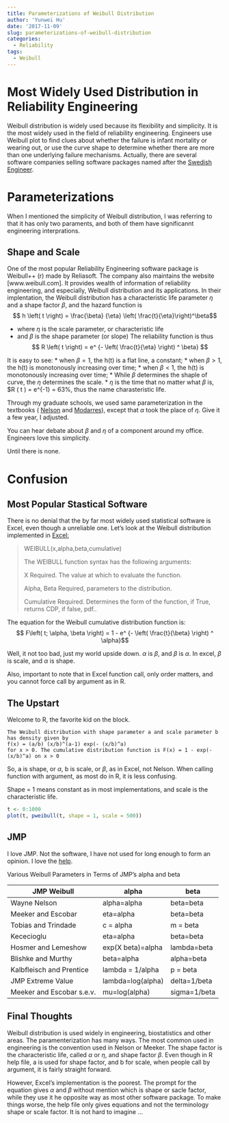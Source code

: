```yaml
---
title: Parameterizations of Weibull Distribution
author: 'Yunwei Hu'
date: '2017-11-09'
slug: parameterizations-of-weibull-distribution
categories:
  - Reliability
tags:
  - Weibull
---
```


# Most Widely Used Distribution in Reliability Engineering
Weibull distribution is widely used because its flexibility and simplicity. It is the most widely used in the field of reliability engineering. Engineers use Weibull plot to find clues about whether the failure is infant mortality or wearing out, or use the curve shape to determine whether there are more than one underlying failure mechanisms. Actually, there are several software companies selling software packages named after the [Swedish Engineer](https://en.wikipedia.org/wiki/Waloddi_Weibull). 

# Parameterizations
When I mentioned the simplicity of Weibull distribution, I was referring to that it has only two paraments, and both of them have significannt engineering interprations. 

## Shape and Scale
One of the most popular Reliability Engineering software package is Weibull++ (r) made by Reliasoft. The company also maintains the website [www.weibull.com]. It provides wealth of information of reliability engineering, and especially, Weibull distribution and its applications. In their implentation, the Weibull distribution has a characteristic life parameter $\eta$ and a shape factor $\beta$, and the hazard function is $$ h \left( t \right) = \frac{\beta} {\eta} \left( \frac{t}{\eta}\right)^\beta$$

* where $\eta$ is the scale parameter, or characteristic life
* and $\beta$ is the shape parameter (or slope)
The reliability function is thus $$ R \left( t \right) = e^ {- \left( \frac{t}{\eta} \right) ^ \beta} $$




It is easy to see:
* when $\beta = 1$, the h(t) is a flat line, a constant;
* when $\beta > 1$, the h(t) is monotonously increasing over time;
* when $\beta < 1$, the h(t) is monotonously increasing over time;
* While $\beta$ determines the shaple of curve, the $\eta$ determines the scale. 
* $\eta$ is the time that no matter what $\beta$ is, $R \left( t \right) = e^{-1} = 63%, thus the name charasteristic life. 

Through my graduate schools, we used same parameterization in the textbooks ( [Nelson](https://www.amazon.com/Applied-Life-Analysis-Wayne-Nelson/dp/0471644625) and [Modarres](https://www.amazon.com/Reliability-Engineering-Risk-Analysis-Practical/dp/0849392470)), except that $\alpha$ took the place of $\eta$. Give it a few year, I adjusted. 

You can hear debate about $\beta$ and $\eta$ of a component around my office. Engineers love this simplicity. 

Until there is none. 

# Confusion
## Most Popular Stastical Software
There is no denial that the by far most widely used statistical software is Excel, even though a unreliable one. 
Let's look at the Weibull distribution implemented in [Excel:](https://support.office.com/en-us/article/WEIBULL-function-b83dc2c6-260b-4754-bef2-633196f6fdcc)

> WEIBULL(x,alpha,beta,cumulative)
>  
The WEIBULL function syntax has the following arguments:
>  
X     Required. The value at which to evaluate the function.
>  
Alpha, Beta  Required, parameters to the distribution.
>  
Cumulative     Required. Determines the form of the function, if True, returns CDP, if false, pdf..
  
The equation for the Weibull cumulative distribution function is:
$$ F\left( t; \alpha, \beta \right) = 1 - e^ {- \left( \frac{t}{\beta} \right) ^ \alpha}$$

Well, it not too bad, just my world upside down. $\alpha$ is $\beta$, and $\beta$ is $\alpha$.
In excel, $\beta$ is scale, and $\alpha$ is shape.

Also, important to note that in Excel function call, only order matters, and you cannot force call by argument as in R.

## The Upstart
Welcome to R, the favorite kid on the block.

```
The Weibull distribution with shape parameter a and scale parameter b has density given by
f(x) = (a/b) (x/b)^(a-1) exp(- (x/b)^a)
for x > 0. The cumulative distribution function is F(x) = 1 - exp(- (x/b)^a) on x > 0
```
So, a is shape, or $\alpha$, b is scale, or $\beta$, as in Excel, not Nelson. 
When calling function with argument, as most do in R, it is less confusing. 

Shape = 1 means constant as in most implementations, and scale is the characteristic life. 

```r
t <- 0:1000
plot(t, pweibull(t, shape = 1, scale = 500))

```

## JMP
I love JMP. Not the software, I have not used for long enough to form an opinion. I love the [help](http://www.jmp.com/support/help/Survival_Platform_Options.shtml#221381).



Various Weibull Parameters in Terms of JMP’s alpha and beta

| JMP Weibull | alpha | beta |
| --- | --- | --- |
| Wayne Nelson | alpha=alpha | beta=beta |
Meeker and Escobar | eta=alpha | beta=beta |
Tobias and Trindade|c = alpha|m = beta
Kececioglu|eta=alpha|beta=beta|
Hosmer and Lemeshow|exp(X beta)=alpha|lambda=beta
Blishke and Murthy|beta=alpha|alpha=beta
Kalbfleisch and Prentice|lambda = 1/alpha|p = beta
JMP Extreme Value|lambda=log(alpha)|delta=1/beta
Meeker and Escobar s.e.v.|mu=log(alpha)|sigma=1/beta

## Final Thoughts
Weibull distribution is used widely in engineering, biostatistics and other areas. The paramenterization has many ways. The most common used in engineering is the convention used in Nelson or Meeker. The shape factor is the characteristic life, called $\alpha$ or $\eta$, and shape factor $\beta$. 
Even though in R help file, a is used for shape factor, and b for scale, when people call by argument, it is fairly straight forward.

However, Excel's implementation is the poorest. The prompt for the equation gives $\alpha$ and $\beta$ without mention which is shape or sacle factor, while they use it he opposite way as most other software package. To make things worse, the help file only gives equations and not the terminology shape or scale factor. It is not hard to imagine ...
